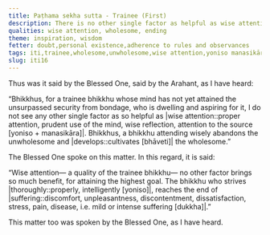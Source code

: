 ```yaml
---
title: Paṭhama sekha sutta - Trainee (First)
description: There is no other single factor as helpful as wise attention for a trainee bhikkhu who is aspiring for the highest goal.
qualities: wise attention, wholesome, ending
theme: inspiration, wisdom
fetter: doubt,personal existence,adherence to rules and observances
tags: iti,trainee,wholesome,unwholesome,wise attention,yoniso manasikāra
slug: iti16
---
```


Thus was it said by the Blessed One, said by the Arahant, as I have heard:

“Bhikkhus, for a trainee bhikkhu whose mind has not yet attained the unsurpassed security from bondage, who is dwelling and aspiring for it, I do not see any other single factor as so helpful as |wise attention::proper attention, prudent use of the mind, wise reflection, attention to the source [yoniso + manasikāra]|. Bhikkhus, a bhikkhu attending wisely abandons the unwholesome and |develops::cultivates [bhāveti]| the wholesome.”

The Blessed One spoke on this matter. In this regard, it is said:

“Wise attention—
a quality of the trainee bhikkhu—
no other factor brings so much benefit,
for attaining the highest goal.
The bhikkhu who strives |thoroughly::properly, intelligently [yoniso]|,
reaches the end of |suffering::discomfort, unpleasantness, discontentment, dissatisfaction, stress, pain, disease, i.e. mild or intense suffering [dukkha]|.”

This matter too was spoken by the Blessed One, as I have heard.
